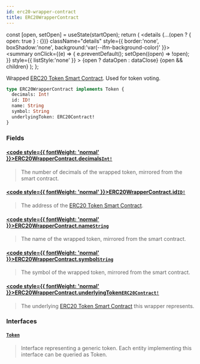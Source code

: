 ```yaml
---
id: erc20-wrapper-contract
title: ERC20WrapperContract
---
```









  const [open, setOpen] = useState(startOpen);
  return (
    <details {...(open ? { open: true } : {})} className="details" style={{ border:'none', boxShadow:'none', background:'var(--ifm-background-color)' }}>
      <summary
        onClick={(e) => {
          e.preventDefault();
          setOpen((open) => !open);
        }}
        style={{ listStyle:'none' }}
      >
      {open ? dataOpen : dataClose}
      </summary>
      {open && children}
    </details>
  );
};








Wrapped [ERC20 Token Smart Contract](https://eips.ethereum.org/EIPS/eip-20). Used for token voting.


```graphql
type ERC20WrapperContract implements Token {
  decimals: Int!
  id: ID!
  name: String
  symbol: String
  underlyingToken: ERC20Contract!
}
```




### Fields

#### [<code style={{ fontWeight: 'normal' }}>ERC20WrapperContract.<b>decimals</b></code>](#)<Bullet />[`Int!`](/docs/subgraph/reference-guide/scalars/int) <Badge class="badge badge--secondary" text="non-null"/> <Badge class="badge badge--secondary" text="scalar"/> 
> 
> 
>  The number of decimals of the wrapped token, mirrored from the smart contract. 
> 

#### [<code style={{ fontWeight: 'normal' }}>ERC20WrapperContract.<b>id</b></code>](#)<Bullet />[`ID!`](/docs/subgraph/reference-guide/scalars/id) <Badge class="badge badge--secondary" text="non-null"/> <Badge class="badge badge--secondary" text="scalar"/> 
> 
> 
>  The address of the [ERC20 Token Smart Contract](https://eips.ethereum.org/EIPS/eip-20). 
> 

#### [<code style={{ fontWeight: 'normal' }}>ERC20WrapperContract.<b>name</b></code>](#)<Bullet />[`String`](/docs/subgraph/reference-guide/scalars/string) <Badge class="badge badge--secondary" text="scalar"/> 
> 
> 
>  The name of the wrapped token, mirrored from the smart contract. 
> 

#### [<code style={{ fontWeight: 'normal' }}>ERC20WrapperContract.<b>symbol</b></code>](#)<Bullet />[`String`](/docs/subgraph/reference-guide/scalars/string) <Badge class="badge badge--secondary" text="scalar"/> 
> 
> 
>  The symbol of the wrapped token, mirrored from the smart contract. 
> 

#### [<code style={{ fontWeight: 'normal' }}>ERC20WrapperContract.<b>underlyingToken</b></code>](#)<Bullet />[`ERC20Contract!`](/docs/subgraph/reference-guide/objects/erc20-contract) <Badge class="badge badge--secondary" text="non-null"/> <Badge class="badge badge--secondary" text="object"/> 
> 
> 
>  The underlying [ERC20 Token Smart Contract](https://eips.ethereum.org/EIPS/eip-20) this wrapper represents. 
> 

### Interfaces

#### [`Token`](/docs/subgraph/reference-guide/interfaces/token) <Badge class="badge badge--secondary" text="interface"/> 
> 
> 
> Interface representing a generic token. Each entity implementing this interface can be queried as Token.
> 





